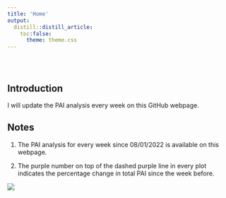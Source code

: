 ---
title: 'Home'
output:
  distill::distill_article:
    toc:false:
      theme: theme.css
---

<style type="text/css">
.title {
  display: none;
}

#getting-started img {
  margin-right: 10px;
}

</style>

<div class="row" style="padding-top: 30px;">
<div class="col-sm-6">

# **Introduction**

I will update the PAI analysis every week on this GitHub webpage.



## Notes

1. The PAI analysis for every week since 08/01/2022 is available on this webpage.

2. The purple number on top of the dashed purple line in every plot indicates the percentage change in total PAI since the week before.


</div>
<div class="col-sm-6">


![](images/CPAL_Logo.png)
</a>
</div>
